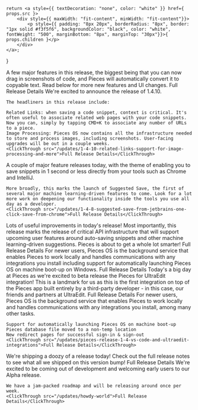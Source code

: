     return <a style={{ textDecoration: "none", color: "white" }} href={ props.src }>
        <div style={{ maxWidth: "fit-content", minWidth: "fit-content"}}>
            <p style={{ padding: "8px 20px", borderRadius: "8px", border: "1px solid #f3f5f6", backgroundColor: "black", color: "white", fontWeight: "500", marginBottom: "8px", marginTop: "30px"}}>{ props.children }</p>
        </div>
    </a>;
}

<Accordion defaultOpen title="1.5.0: Extract code from screenshots and more">
    A few major features in this release, the biggest being that you can now drag in screenshots of code, and Pieces will automatically convert it to copyable text. Read below for more new features and UI changes.
    <ClickThrough src="/updates/1-5-0-extract-code-from-screenshots-and-more">Full Release Details</ClickThrough>
</Accordion>

<Accordion title="1.4.10: Related Links, Support for Image Processing and more">
    We're excited to announce the release of 1.4.10.

    The headliners in this release include:

    Related Links: when saving a code snippet, context is critical. It's often useful to associate related web pages with your code snippets. Now you can, simply by tapping CMD+K to associate any number of URLs to a piece.
    Image Processing: Pieces OS now contains all the infrastructure needed to store and process images, including screenshots. User-facing upgrades will be out in a couple weeks.
    <ClickThrough src="/updates/1-4-10-related-links-support-for-image-processing-and-more">Full Release Details</ClickThrough>
</Accordion>

<Accordion title="1.4.8: Suggested Save from JetBrains, one-click save from Chrome">
    A couple of major feature releases today, with the theme of enabling you to save snippets in 1 second or less directly from your tools such as Chrome and IntelliJ.

    More broadly, this marks the launch of Suggested Save, the first of several major machine learning-driven features to come. Look for a lot more work on deepening our functionality inside the tools you use all day as a developer.
    <ClickThrough src="/updates/1-4-8-suggested-save-from-jetbrains-one-click-save-from-chrome">Full Release Details</ClickThrough>
</Accordion>

<Accordion title="1.4.7: Improved search results, Suggestions API and more">
    Lots of useful improvements in today's release! Most importantly, this release marks the release of critical API infrastructure that will support upcoming user features around auto-saving snippets and other machine learning-driven suggestions. Pieces is about to get a whole lot smarter!
    <ClickThrough src="/updates/1-4-7-improved-search-results-suggestions-api-and-more">Full Release Details</ClickThrough>
</Accordion>

<Accordion title="Pieces Release 1.4.5 - Drag & Drop on MacOS, Suggest a Language, and more!">
    For newer users, Pieces OS is the background service that enables Pieces to work locally and handles communications with any integrations you install including support for automatically launching Pieces OS on machine boot-up on Windows.
    <ClickThrough src="/updates/pieces-release-1-4-5-drag-and-drop-suggest-and-more">Full Release Details</ClickThrough>
</Accordion>

<Accordion title="Pieces for UltraEdit available for beta release">
    Today's a big day at Pieces as we're excited to beta release the Pieces for UltraEdit integration! This is a landmark for us as this is the first integration on top of the Pieces app built entirely by a third-party developer - in this case, our friends and partners at UltraEdit.
    <ClickThrough src="/updates/pieces-for-ultraedit-available-for-beta-release">Full Release Details</ClickThrough>
</Accordion>

<Accordion title="Pieces Release 1.4 - VS Code and UltraEdit integrations!">
    For newer users, Pieces OS is the background service that enables Pieces to work locally and handles communications with any integrations you install, among many other tasks.

    Support for automatically launching Pieces OS on machine boot-up
    Pieces database file moved to a non-temp location
    New redirect pages for successful sign-in & sign-out
    <ClickThrough src="/updates/pieces-release-1-4-vs-code-and-ultraedit-integrations">Full Release Details</ClickThrough>
</Accordion>

<Accordion title="Pieces Release 1.3.9 - Integrations, better search and much more!">
    We're shipping a doozy of a release today! Check out the full release notes to see what all we shipped on this version bump!
    <ClickThrough src="/updates/pieces-release-1-3-9-integrations-better-search-and-much-more-630d209548fb0">Full Release Details</ClickThrough>
</Accordion>

<Accordion title="Howdy world!">
    We're excited to be coming out of development and welcoming early users to our Alpha release.

    We have a jam-packed roadmap and will be releasing around once per week.
    <ClickThrough src="/updates/howdy-world">Full Release Details</ClickThrough>
</Accordion>